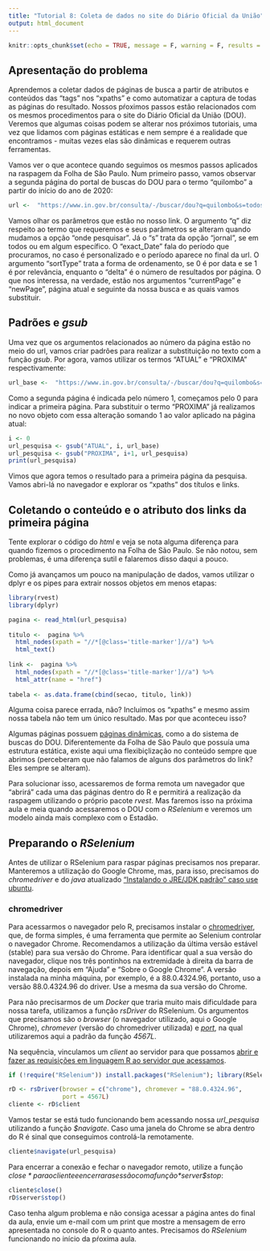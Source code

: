 ```yaml
---
title: "Tutorial 8: Coleta de dados no site do Diário Oficial da União"
output: html_document
---
```


```r
knitr::opts_chunk$set(echo = TRUE, message = F, warning = F, results = "hide")
```

## Apresentação do problema

Aprendemos a coletar dados de páginas de busca a partir de atributos e conteúdos das "tags" nos "xpaths" e como automatizar a captura de todas as páginas do resultado. Nossos pŕoximos passos estão relacionados com os mesmos procedimentos para o site do Diário Oficial da União (DOU). Veremos que algumas coisas podem se alterar nos próximos tutoriais, uma vez que lidamos com páginas estáticas e nem sempre é a realidade que encontramos - muitas vezes elas são dinâmicas e requerem outras ferramentas.

Vamos ver o que acontece quando seguimos os mesmos passos aplicados na raspagem da Folha de São Paulo. Num primeiro passo, vamos observar a segunda página do portal de buscas do DOU para o termo "quilombo" a partir do início do ano de 2020:

 

```r
url <-  "https://www.in.gov.br/consulta/-/buscar/dou?q=quilombo&s=todos&exactDate=personalizado&sortType=0&delta=20&currentPage=1&newPage=2&score=0&id=300156803&displayDate=1611198000000&publishFrom=01%2F01%2F2020&publishTo=04%2F02%2F2021"
```

Vamos olhar os parâmetros que estão no nosso link. O argumento "q" diz respeito ao termo que requeremos e seus parâmetros se alteram quando mudamos a opção "onde pesquisar". Já o "s" trata da opção "jornal", se em todos ou em algum específico. O "exact_Date" fala do período que procuramos, no caso é personalizado e o período aparece no final da url. O argumento "sortType" trata a forma de ordenamento, se 0 é por data e se 1 é por relevância, enquanto o "delta" é o número de resultados por página. O que nos interessa, na verdade, estão nos argumentos "currentPage" e "newPage", página atual e seguinte da nossa busca e as quais vamos substituir. 

## Padrões e *gsub*

Uma vez que os argumentos relacionados ao número da página estão no meio do url, vamos criar padrões para realizar a substituição no texto com a função *gsub*. Por agora, vamos utilizar os termos "ATUAL" e "PROXIMA" respectivamente:

```r
url_base <-  "https://www.in.gov.br/consulta/-/buscar/dou?q=quilombo&s=todos&exactDate=personalizado&sortType=0&delta=20&currentPage=ATUAL&newPage=PROXIMA&score=0&id=300156803&displayDate=1611198000000&publishFrom=01%2F01%2F2020&publishTo=04%2F02%2F2021"
```

Como a segunda página é indicada pelo número 1, começamos pelo 0 para indicar a primeira página. Para substituir o termo "PROXIMA" já realizamos no novo objeto com essa alteração somando 1 ao valor aplicado na página atual:


```r
i <- 0
url_pesquisa <- gsub("ATUAL", i, url_base)
url_pesquisa <- gsub("PROXIMA", i+1, url_pesquisa)
print(url_pesquisa)
```

Vimos que agora temos o resultado para a primeira página da pesquisa. Vamos abri-lá no navegador e explorar os "xpaths" dos títulos e links.

## Coletando o conteúdo e o atributo dos links da primeira página

Tente explorar o código do *html* e veja se nota alguma diferença para quando fizemos o procedimento na Folha de São Paulo. Se não notou, sem problemas, é uma diferença sutil e falaremos disso daqui a pouco. 

Como já avançamos um pouco na manipulação de dados, vamos utilizar o dplyr e os pipes para extrair nossos objetos em menos etapas:


```r
library(rvest)
library(dplyr)

pagina <- read_html(url_pesquisa)
  
titulo <-  pagina %>% 
  html_nodes(xpath = "//*[@class='title-marker']//a") %>% 
  html_text()
  
link <-  pagina %>% 
  html_nodes(xpath = "//*[@class='title-marker']//a") %>% 
  html_attr(name = "href")
  
tabela <- as.data.frame(cbind(secao, titulo, link))
```

Alguma coisa parece errada, não? Incluímos os "xpaths" e mesmo assim nossa tabela não tem um único resultado. Mas por que aconteceu isso?

Algumas páginas possuem [páginas dinâmicas](https://pt.wikipedia.org/wiki/P%C3%A1gina_din%C3%A2mica#:~:text=Uma%20p%C3%A1gina%20din%C3%A2mica%20em%20geral,aplica%C3%A7%C3%B5es%20para%20intranet%20e%20extranet.), como a do sistema de buscas do DOU. Diferentemente da Folha de São Paulo que possuía uma estrutura estática, existe aqui uma flexibiçlização no conteúdo sempre que abrimos (perceberam que não falamos de alguns dos parâmetros do link? Eles sempre se alteram).

Para solucionar isso, acessaremos de forma remota um navegador que "abrirá" cada uma das páginas dentro do R e permitirá a realização da raspagem utilizando o próprio pacote *rvest*. Mas faremos isso na próxima aula e meia quando acessaremos o DOU com o *RSelenium* e veremos um modelo ainda mais complexo com o Estadão. 

## Preparando o *RSelenium*

Antes de utilizar o RSelenium para raspar páginas precisamos nos preparar. Manteremos a utilização do Google Chrome, mas, para isso, precisamos do *chromedriver* e do *java* atualizado ["Instalando o JRE/JDK padrão" caso use ubuntu](https://www.digitalocean.com/community/tutorials/how-to-install-java-with-apt-on-ubuntu-20-04-pt).

### chromedriver

Para acessarmos o navegador pelo R, precisamos instalar o [chromedriver](https://sites.google.com/a/chromium.org/chromedriver/), que, de forma simples, é uma ferramenta que permite ao Selenium controlar o navegador Chrome. Recomendamos a utilização da última versão estável (stable) para sua versão do Chrome. Para identificar qual a sua versão do navegador, clique nos três pontinhos na extremidade à direita da barra de navegação, depois em "Ajuda" e "Sobre o Google Chrome". A versão instalada na minha máquina, por exemplo, é a 88.0.4324.96, portanto, uso a versão 88.0.4324.96 do driver. Use a mesma da sua versão do Chrome.

Para não precisarmos de um *Docker* que traria muito mais dificuldade para nossa tarefa, utilizamos a função *rsDriver* do RSelenium. Os argumentos que precisamos são o *browser* (o navegador utilizado, aqui o Google Chrome), *chromever* (versão do chromedriver utilizada) e [*port*](https://www.lifewire.com/port-numbers-on-computer-networks-817939), na qual utilizaremos aqui a padrão da função *4567L*.
 
Na sequência, vinculamos um *client* ao servidor para que possamos [abrir e fazer as requisições em linguagem R ao servidor que acessamos](https://www.pawangaria.com/post/automation/what-is-selenium-webdriver/). 

```r
if (!require("RSelenium")) install.packages("RSelenium"); library(RSelenium)

rD <- rsDriver(browser = c("chrome"), chromever = "88.0.4324.96",
               port = 4567L)
cliente <- rD$client
```

Vamos testar se está tudo funcionando bem acessando nossa *url_pesquisa* utilizando a função *$navigate*. Caso uma janela do Chrome se abra dentro do R é sinal que conseguimos controlá-la remotamente.

```r
cliente$navigate(url_pesquisa)
```

Para encerrar a conexão e fechar o navegador remoto, utilize a função *$close* para o cliente e encerrar a sessão com a função *$server$stop*:

```r
cliente$close()
rD$server$stop()
```

Caso tenha algum problema e não consiga acessar a página antes do final da aula, envie um e-mail com um print que mostre a mensagem de erro apresentada no console do R o quanto antes. Precisamos do *RSelenium* funcionando no início da pŕoxima aula.
